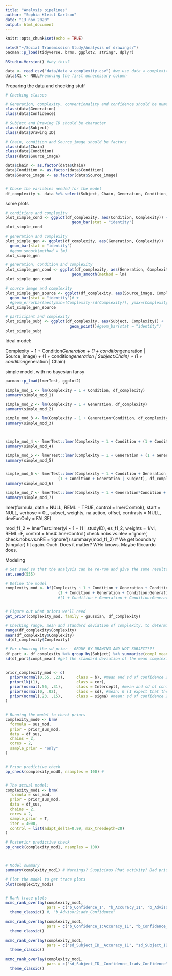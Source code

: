 ---
title: "Analysis pipelines"
author: "Sophia Kleist Karlson"
date: "13 nov 2020"
output: html_document
---

```{r setup, include=FALSE}
knitr::opts_chunk$set(echo = TRUE)
```


```{r}
setwd("~/Social Transmission Study/Analysis of drawings/")
pacman::p_load(tidyverse, brms, ggplot2, stringr, dplyr)

RStudio.Version() #why this?

data <- read_csv("data/data_w_complexity.csv") #we use data_w_complexity.csv
data$X1 <- NULL#removing the first unnecessary column

```


Preparing the data and checking stuff
```{r}
# Checking classes

# Generation, complexity, conventionality and confidence should be numeric
class(data$Generation)
class(data$Confidence)

# Subject and Drawing ID should be character
class(data$Subject)
class(data$Drawing_ID)

# Chain, condition and Source_image should be factors
class(data$Chain)
class(data$Condition)
class(data$Source_image)

data$Chain <- as.factor(data$Chain)
data$Condition <- as.factor(data$Condition)
data$Source_image <- as.factor(data$Source_image)


# Chose the variables needed for the model
df_complexity <- data %>% select(Subject, Chain, Generation, Condition, Source_image, Complexity)#, Drawing_ID

```



some plots
```{r}
# conditions and complexity
plot_simple_cond <- ggplot(df_complexity, aes(Condition, Complexity)) +
                             geom_bar(stat = "identity")
plot_simple_cond

# generation and complexity
plot_simple_gen <- ggplot(df_complexity, aes(Generation, Complexity)) +
  geom_bar(stat = "identity")
  #geom_smooth(method = lm)
plot_simple_gen

# generation, condition and complexity
plot_simple_gen_cond <- ggplot(df_complexity, aes(Generation, Complexity, color = Condition)) +
                             geom_smooth(method = lm)
plot_simple_gen_cond

# source image and complexity
plot_simple_gen_source <- ggplot(df_complexity, aes(Source_image, Complexity)) +
  geom_bar(stat = "identity")# +
  #geom_errorbar(aes(ymin=(Complexity-sd(Complexity)), ymax=(Complexity-sd(Complexity))), width=.2, position=position_dodge(.9))
plot_simple_gen_source

# participant and complexity
plot_simple_subj <- ggplot(df_complexity, aes(Subject, Complexity)) +
                            geom_point()#geom_bar(stat = "identity")
plot_simple_subj

```


Ideal model: 

Complexity ~ 1 + Condition*Generation +
  (1 + condition*generation | Source_image) +
  (1 + condition*generation | Subject:Chain) +
  (1 + condition*generation | Chain)


simple model, with no bayesian fansy
```{r}
pacman::p_load(lmerTest, ggplot2)

simple_mod_1 <- lm(Complexity ~ 1 + Condition, df_complexity)
summary(simple_mod_1)

simple_mod_2 <- lm(Complexity ~ 1 + Generation, df_complexity)
summary(simple_mod_2)

simple_mod_3 <- lm(Complexity ~ 1 + Generation*Condition, df_complexity)
summary(simple_mod_3)



simple_mod_4 <- lmerTest::lmer(Complexity ~ 1 + Condition + (1 + Condition | Subject), df_complexity)
summary(simple_mod_4)

simple_mod_5 <- lmerTest::lmer(Complexity ~ 1 + Generation + (1 + Generation | Subject), df_complexity)
summary(simple_mod_5)


simple_mod_6 <- lmerTest::lmer(Complexity ~ 1 + Condition + Generation + 
                       (1 + Condition + Generation | Subject), df_complexity)
summary(simple_mod_6)

simple_mod_7 <- lmerTest::lmer(Complexity ~ 1 + Generation*Condition + (1 + Generation*Condition | Subject), df_complexity)
summary(simple_mod_7)
```
lmer(formula, data = NULL, REML = TRUE, control = lmerControl(),
     start = NULL, verbose = 0L, subset, weights, na.action,
     offset, contrasts = NULL, devFunOnly = FALSE)

mod_f1_2 <- lmerTest::lmer(yi ~ 1 + (1 | studyID), es_f1_2, weights = 1/vi, REML=F, control = lme4::lmerControl( check.nobs.vs.nlev ='ignore', check.nobs.vs.nRE = 'ignore'))
summary(mod_f1_2) # We get boundary (singular) fit again. Ouch. Does it matter? WHo knows. Maybe Riccardo does.




Modeling
```{r}
# Set seed so that the analysis can be re-run and give the same results
set.seed(555)

# Define the model
complexity_mod <- bf(Complexity ~ 1 + Condition + Generation + Condition:Generation + 
                       (1 + Condition + Generation + Condition:Generation | Subject)) #+
                       #(1 + Condition + Generation + Condition:Generation | Source_image))


# Figure out what priors we'll need
get_prior(complexity_mod, family = gaussian, df_complexity)

# Checking range, mean and standard deviation of complexity, to determine which family to choose and to use for beta- and intercept-priors
range(df_complexity$Complexity)
mean(df_complexity$Complexity)
sd(df_complexity$Complexity)

# For choosing the sd prior - GROUP BY DRAWING AND NOT SUBJECT???
df_part <- df_complexity %>% group_by(Subject) %>% summarize(compl_mean = mean(Complexity)) #find mean complexity for each participant
sd(df_part$compl_mean) #get the standard deviation of the mean complexity for each participant


prior_complexity_mod <- c(
  prior(normal(0.55, .23),     class = b), #mean and sd of confidence 2
  prior(lkj(1),                class = cor),
  prior(normal(.56, .31),      class = Intercept), #mean and sd of confidence 2
  prior(normal(0, .02),        class = sd), #mean: 0 (I expect that they might not vary at all). sd for the mean conf_2 for each participant = 0.045. sigma should go from 0 (the mean of the prior) to around that -> sigma: 0.02.
  prior(normal(.23, .15),      class = sigma) #mean: sd of confidence 2, sigma: half of the sd of confidence 2
)


# Running the model to check priors
complexity_mod0 <- brm(
  formula = sus_mod, 
  prior = prior_sus_mod,
  data = df_sus,
  chains = 2,
  cores = 2,
  sample_prior = "only"
)


# Prior predictive check
pp_check(complexity_mod0, nsamples = 100) # 


# The actual model:
complexity_mod1 <- brm(
  formula = sus_mod, 
  prior = prior_sus_mod,
  data = df_sus,
  chains = 2,
  cores = 2,
  sample_prior = T,
  iter = 4000,
  control = list(adapt_delta=0.99, max_treedepth=20)
)

# Posterior predictive check
pp_check(complexity_mod1, nsamples = 100)



# Model summary
summary(complexity_mod1) # Warnings? Suspicious Rhat activity? Bad priors?

# Plot the model to get trace plots
plot(complexity_mod1)


# Rank trace plots
mcmc_rank_overlay(complexity_mod1, 
                  pars = c("b_Confidence_1", "b_Accuracy_11", "b_Advisor2", "b_adv_Confidence")) + 
  theme_classic() #, "b_Advisor2:adv_Confidence"

mcmc_rank_overlay(complexity_mod1, 
                  pars = c("b_Confidence_1:Accuracy_11", "b_Confidence_1:adv_Confidence", "b_Advisor2:adv_Confidence", "sd_Subject_ID__Confidence_1")) + 
  theme_classic()

mcmc_rank_overlay(complexity_mod1, 
                  pars = c("sd_Subject_ID__Accuracy_11", "sd_Subject_ID__Advisor2", "sd_Subject_ID__adv_Confidence", "sd_Subject_ID__Confidence_1:Accuracy_11")) + 
  theme_classic()

mcmc_rank_overlay(complexity_mod1, 
                  pars = c("sd_Subject_ID__Confidence_1:adv_Confidence", "sd_Subject_ID__Advisor2:adv_Confidence")) + 
  theme_classic()
```



